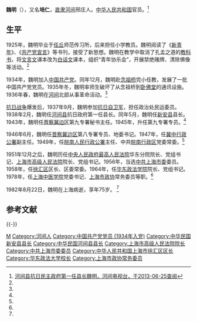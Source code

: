 '''魏明'''（{{bd|1908年||1982年|8月22日}}），又名'''培仁'''，[[直隶|直隶]][[河间|河间]]邢庄人。[[中华人民共和国|中华人民共和国]]官员。<ref name=hjdst>[http://www.hjtv.tv/news/detail/632.html 河间县抗日民主政府第一任县长魏明，河间电视台，于2013-06-25查阅]{{Dead link|date=2018年7月 |bot=InternetArchiveBot |fix-attempted=yes }}</ref>

== 生平 ==
1925年，魏明毕业于[[任丘|任丘]]师范传习所，后来担任小学教员。魏明阅读了《[[新青年|新青年]]》、《[[共产党宣言|共产党宣言]]》等书刊，接受了新思想。魏明在教学中取消了孔孟之道的[[教科书|教科书]]，将[[文言文|文言文]]课本改为[[白话文|白话文]]课本，组织“青年协乐会”，开展禁绝赌牌、清除佛像等活动。<ref name=hjdst/>

1934年，魏明加入[[中国共产党|中国共产党]]。同年12月，魏明赴[[念祖桥|念祖桥]]完小任教，发展了一批中国共产党党员。1935年冬，魏明率师生破坏了从念祖桥到[[卧佛堂|卧佛堂]]的通讯设施。1936年春，魏明在[[河间|河间]]北部从事革命活动。<ref name=hjdst/>

[[抗日战争|抗日战争]]爆发后，1937年9月，魏明参加[[抗日自卫军|抗日自卫军]]，担任政治处民运委员。1938年2月，魏明任[[河间县|河间县]]抗日政府第一任县长。同年5月，魏明任[[新安县|新安县]]县长。1943年，魏明任[[晋察冀边区|晋察冀边区]]第九专署秘书主任。1945年，升任第九专署专员。<ref name=hjdst/>

1946年6月，魏明任[[晋察冀边区|晋察冀边区]]第八专署专员、地委书记。1947年，任[[冀中行政公署|冀中行政公署]]副主任。1949年，任[[皖南人民行政公署|皖南人民行政公署]]主任、中共[[皖南行政区|皖南行政区]]党委常委。<ref name=hjdst/>

1951年12月之后，魏明历任[[中央人民政府最高人民法院|中央人民政府最高人民法院]]华东分院院长、党组书记、[[上海市高级人民法院|上海市高级人民法院]]院长、党组书记。1956年，当选[[中共上海市委|中共上海市委]]委员。1958年，任[[徐汇区|徐汇区]]区长、区委常委。1964年，任[[华东政法学院|华东政法学院]]院长、党组书记。1978年，任[[上海中医学院|上海中医学院]]党委书记、[[上海市政协|上海市政协]]常务委员等职。<ref name=hjdst/>

1982年8月22日，魏明在上海病逝，享年75岁。 <ref name=hjdst/>

== 参考文献 ==
{{Reflist|2}}

{{-}}
{{start box}}
{{s-legal}}
{{s-before|[[刘民生|刘民生]]}}
{{s-title|[[中央人民政府最高人民法院|中央人民政府最高人民法院]]华东分院院长|1952年－1955年}}
{{s-none|机构撤消}}
{{s-new}}
{{s-title|[[上海市高级人民法院|上海市高级人民法院]]院长|1955年2月－1958年10月}}
{{s-after|[[李继成|李继成]]}}
{{s-gov}}
{{s-before|[[李守咨|李守咨]]}}
{{s-title|[[上海市|上海市]][[徐汇区|徐汇区]][[人民委员会|人民委员会]]区长|1958年10月－1963年11月}}
{{s-after|[[李子明|李子明]]}}
{{s-edu}}
{{s-before|[[雷经天|雷经天]]}}
{{s-title|[[华东政法学院|华东政法学院]]院长|1964年5月—1972年4月}}
{{s-after|[[徐盼秋|徐盼秋]]}}
{{end box}}

{{安徽行政长官}}

{{DEFAULTSORT:Wei魏}}
[[Category:魏姓|M]]
[[Category:河间人|Category:河间人]]
[[Category:中国共产党党员_(1934年入党)|Category:中国共产党党员 (1934年入党)]]
[[Category:中华民国新安县县长|Category:中华民国新安县县长]]
[[Category:中华民国河间县县长|Category:中华民国河间县县长]]
[[Category:上海市高级人民法院院长|Category:上海市高级人民法院院长]]
[[Category:中共上海市委委员|Category:中共上海市委委员]]
[[Category:中华人民共和国上海市徐汇区区长|Category:中华人民共和国上海市徐汇区区长]]
[[Category:华东政法大学校长|Category:华东政法大学校长]]
[[Category:上海市政协常务委员|Category:上海市政协常务委员]]